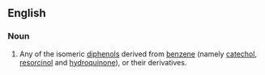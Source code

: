 ==English==

===Noun===
{{wikipedia}}
{{en-noun}}

# {{context|organic chemistry|lang=en}} Any of the isomeric [[diphenol]]s derived from [[benzene]] (namely [[catechol]], [[resorcinol]] and [[hydroquinone]]), or their derivatives.